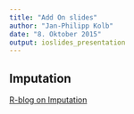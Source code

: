 ```yaml
---
title: "Add On slides"
author: "Jan-Philipp Kolb"
date: "8. Oktober 2015"
output: ioslides_presentation
---
```


## Imputation

[R-blog on Imputation](http://www.r-bloggers.com/imputing-missing-data-with-r-mice-package/)